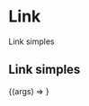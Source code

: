 
<Meta title="Components/Commons/Link" component={Link} />

# Link
Link simples

## Link simples

<Canvas>
  <Story
    name="Link simples"
    args={{href: "/", color: 'success.main', children: 'Link simples'}}
  >
    {(args) => <Link {...args}/>}
  </Story>
</Canvas>

<ArgsTable />


<!-- ## Botão desabilitado

<Canvas>
  <Story
    name="Link simples desabilitado"
    args={{href: "", children: 'Link simples desabilitado'}}
  >
    {(args) => <Button {...args}/>}
  </Story>
</Canvas> -->

